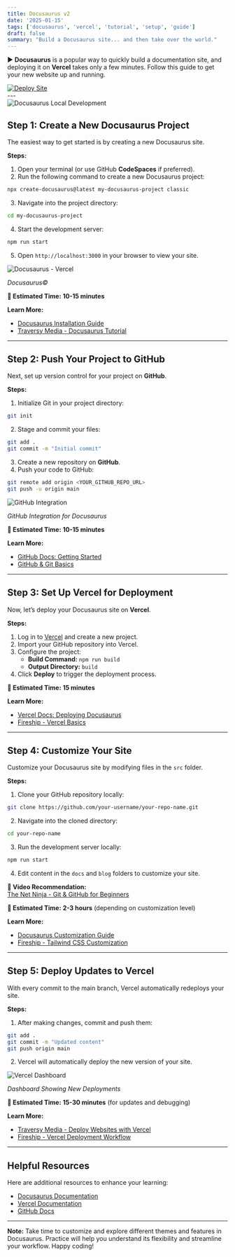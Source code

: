 ```yaml
---
title: Docusaurus v2
date: '2025-01-15'
tags: ['docusaurus', 'vercel', 'tutorial', 'setup', 'guide']
draft: false
summary: "Build a Docusaurus site... and then take over the world."
---
```


► **Docusaurus** is a popular way to quickly build a documentation site, and deploying it on **Vercel** takes only a few minutes. Follow this guide to get your new website up and running.
<div style={{ display: "flex", gap: "10px" }}>
  <a href="https://docusaurus-2-jet-xi.vercel.app/" target="_blank"> 
    <img 
      src="/static/images/deploy.png" 
      alt="Deploy Site"
      style={{ width: "118px", height: "33px", objectFit: "contain" }}
    />
  </a>
</div>
---

<div style={{ textAlign: "center" }}>
  <img src="/static/images/docusaurus-terminal.jpg" alt="Docusaurus Local Development" />
</div>

## **Step 1: Create a New Docusaurus Project**

The easiest way to get started is by creating a new Docusaurus site.

**Steps:**
1. Open your terminal (or use GitHub **CodeSpaces** if preferred).
2. Run the following command to create a new Docusaurus project:  
```bash
npx create-docusaurus@latest my-docusaurus-project classic
```
3. Navigate into the project directory:  
```bash
cd my-docusaurus-project
```
4. Start the development server:  
```bash
npm run start
```
5. Open `http://localhost:3000` in your browser to view your site.

<div style={{ textAlign: "center" }}>
  <img src="/static/images/docusaurus-preview.png" alt="Docusaurus - Vercel" />
  <p><em>Docusaurus©</em></p>
</div>

**📌 Estimated Time:** **10-15 minutes**

**Learn More:**  
- [Docusaurus Installation Guide](https://docusaurus.io/docs/installation)  
- [Traversy Media - Docusaurus Tutorial](https://www.youtube.com/watch?v=V4v6t7nDq6M)

---

## **Step 2: Push Your Project to GitHub**

Next, set up version control for your project on **GitHub**.

**Steps:**
1. Initialize Git in your project directory:  
```bash
git init
```
2. Stage and commit your files:  
```bash
git add .
git commit -m "Initial commit"
```
3. Create a new repository on **GitHub**.
4. Push your code to GitHub:  
```bash
git remote add origin <YOUR_GITHUB_REPO_URL>
git push -u origin main
```
<div style={{ textAlign: "center" }}>
  <img src="/static/images/github2.jpg" alt="GitHub Integration" />
  <p><em>GitHub Integration for Docusaurus</em></p>
</div>

**📌 Estimated Time:** **10-15 minutes**

**Learn More:**  
- [GitHub Docs: Getting Started](https://docs.github.com/en/get-started)  
- [GitHub & Git Basics](https://www.youtube.com/watch?v=RGOj5yH7evk)

---

## **Step 3: Set Up Vercel for Deployment**

Now, let’s deploy your Docusaurus site on **Vercel**.

**Steps:**
1. Log in to [Vercel](https://vercel.com/) and create a new project.
2. Import your GitHub repository into Vercel.
3. Configure the project:
   - **Build Command:** `npm run build`
   - **Output Directory:** `build`
4. Click **Deploy** to trigger the deployment process.

**📌 Estimated Time:** **15 minutes**

**Learn More:**  
- [Vercel Docs: Deploying Docusaurus](https://vercel.com/guides/deploying-docusaurus-with-vercel)  
- [Fireship - Vercel Basics](https://www.youtube.com/watch?v=4wD00RT6d-g)

---

## **Step 4: Customize Your Site**

Customize your Docusaurus site by modifying files in the `src` folder.

**Steps:**
1. Clone your GitHub repository locally:  
```bash
git clone https://github.com/your-username/your-repo-name.git
```
2. Navigate into the cloned directory:
```bash
cd your-repo-name
```
3. Run the development server locally:
```bash
npm run start
```
4. Edit content in the `docs` and `blog` folders to customize your site.

**🎥 Video Recommendation:**  
[The Net Ninja - Git & GitHub for Beginners](https://www.youtube.com/watch?v=RGOj5yH7evk)

**📌 Estimated Time:** **2-3 hours** (depending on customization level)

**Learn More:**  
- [Docusaurus Customization Guide](https://docusaurus.io/docs/using-themes)  
- [Fireship - Tailwind CSS Customization](https://www.youtube.com/watch?v=kPLbd1BzOjI)

---

## **Step 5: Deploy Updates to Vercel**

With every commit to the main branch, Vercel automatically redeploys your site.

**Steps:**
1. After making changes, commit and push them:  
```bash
git add .
git commit -m "Updated content"
git push origin main
```
2. Vercel will automatically deploy the new version of your site.

<div style={{ textAlign: "center" }}>
  <img src="/static/images/vercel-dashboard2.jpg" alt="Vercel Dashboard" />
  <p><em>Dashboard Showing New Deployments</em></p>
</div>

**📌 Estimated Time:** **15-30 minutes** (for updates and debugging)

**Learn More:**  
- [Traversy Media - Deploy Websites with Vercel](https://www.youtube.com/watch?v=mT3-0xIoD8k)  
- [Fireship - Vercel Deployment Workflow](https://www.youtube.com/watch?v=srGXHghGw6A)

---

## **Helpful Resources**

Here are additional resources to enhance your learning:  
- [Docusaurus Documentation](https://docusaurus.io/docs)  
- [Vercel Documentation](https://vercel.com/docs)  
- [GitHub Docs](https://docs.github.com/)

---

**Note:** Take time to customize and explore different themes and features in Docusaurus. Practice will help you understand its flexibility and streamline your workflow. Happy coding!
